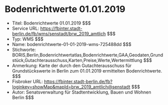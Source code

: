 # Bodenrichtwerte 01.01.2019
- Titel: Bodenrichtwerte 01.01.2019 $$$
- Service URL: https://fbinter.stadt-berlin.de/fb/wms/senstadt/brw_2019_amtlich $$$
- Typ: WMS $$$
- Name: bodenrichtwerte-01-01-2019-wms-725488dd $$$
- Stichworte: BORIS,Berlin,Bodenrichtwertatlas,Bodenrichtwerte,GAA,Geodaten,Grundstück,Gutachterausschuss,Karten,Preise,Werte,Wertermittlung $$$
- Anmerkung: Karte der durch den Gutachterausschuss für Grundstückswerte in Berlin zum 01.01.2019 ermittelten Bodenrichtwerte. $$$
- Fisbroker URL: https://fbinter.stadt-berlin.de/fb?loginkey=showMap&mapId=brw_2019_amtlich@senstadt $$$
- Autor: Senatsverwaltung für Stadtentwicklung, Bauen und Wohnen Berlin $$$
